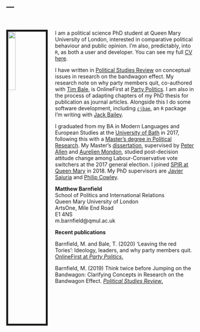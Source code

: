 ---
---

<br />
           
<img src="images/mgb.jpg" style="width:20%; border:5px solid; margin-right: 20px" align="left">

I am a political science PhD student at Queen Mary University of London, interested in comparative political behaviour and public opinion. I'm also, predictably, into `R`, as both a user and developer. You can see my full [CV here](https://github.com/mbarnfield/cv/blob/master/cv_files/mgb_cv.pdf). 

I have written in [Political Studies Review](https://journals.sagepub.com/doi/full/10.1177/1478929919870691) on conceptual issues in research on the bandwagon effect. My research note on why party members quit, co-authored with [Tim Bale](https://twitter.com/ProfTimBale), is OnlineFirst at [Party Politics](https://journals.sagepub.com/doi/full/10.1177/1354068820962035). I am also in the process of adapting chapters of my PhD thesis for publication as journal articles. Alongside this I do some software development, including [`cjbae`](https://github.com/mbarnfield/cjbae), an `R` package I'm writing with [Jack Bailey](https://twitter.com/PoliSciJack). 

I graduated from my BA in Modern Languages and European Studies at the [University of Bath](https://www.bath.ac.uk) in 2017, following this with a [Master's degree in Political Research](https://www.bath.ac.uk/courses/postgraduate-2019/taught-postgraduate-courses/mres-politics-and-international-studies-full-time/). My Master's [dissertation](https://www.bath.ac.uk/library/dissertations/index.php?programme=MRes+Politics+and+International+Studies), supervised by [Peter Allen](http://www.peter-allen.co.uk) and [Aurelien Mondon](https://researchportal.bath.ac.uk/en/persons/aurelien-mondon), studied post-decision attitude change among Labour-Conservative vote switchers at the 2017 general election. I joined [SPIR at Queen Mary](https://www.qmul.ac.uk/politics/) in 2018. My PhD supervisors are [Javier Sajuria](http://www.sajuria.com) and [Philip Cowley](https://www.qmul.ac.uk/politics/staff/profiles/cowleyphilip.html).     


**Matthew Barnfield**    
School of Politics and International Relations    
Queen Mary University of London    
ArtsOne, Mile End Road    
E1 4NS    
m.barnfield@qmul.ac.uk

**Recent publications**

Barnfield, M. and Bale, T. (2020) ‘Leaving the red Tories’: Ideology, leaders, and why party members quit. [OnlineFirst at *Party Politics*.](https://journals.sagepub.com/doi/full/10.1177/1354068820962035)

Barnfield, M. (2019) Think twice before Jumping on the Bandwagon: Clarifying Concepts in Research on the Bandwagon Effect. [*Political Studies Review*.](https://journals.sagepub.com/doi/full/10.1177/1478929919870691)